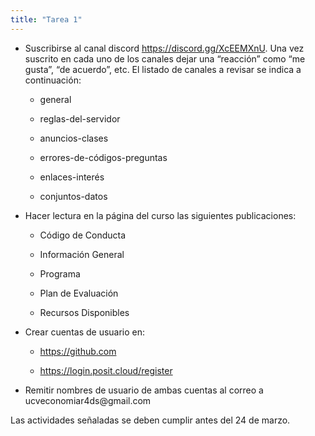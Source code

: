 ```yaml
---
title: "Tarea 1"
---
```


-   Suscribirse al canal discord <https://discord.gg/XcEEMXnU>. Una vez suscrito en cada uno de los canales dejar una "reacción" como "me gusta", "de acuerdo", etc. El listado de canales a revisar se indica a continuación:

    -   general

    -   reglas-del-servidor

    -   anuncios-clases

    -   errores-de-códigos-preguntas

    -   enlaces-interés

    -   conjuntos-datos

-   Hacer lectura en la página del curso las siguientes publicaciones:

    -   Código de Conducta

    -   Información General

    -   Programa

    -   Plan de Evaluación

    -   Recursos Disponibles

-   Crear cuentas de usuario en:

    -   <https://github.com>

    -   <https://login.posit.cloud/register>

-   Remitir nombres de usuario de ambas cuentas al correo a ucveconomiar4ds\@gmail.com

Las actividades señaladas se deben cumplir antes del 24 de marzo.
